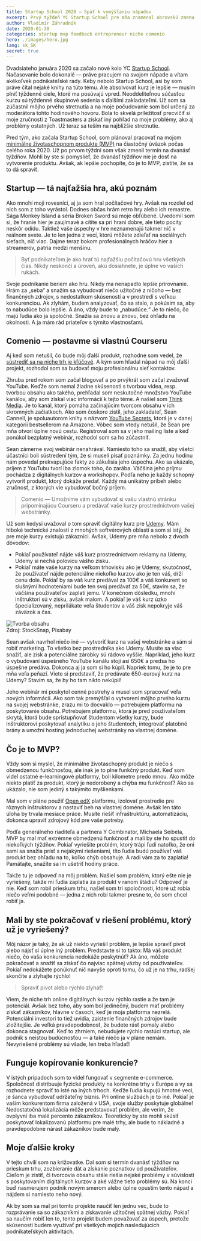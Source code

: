 ```yaml
---
title: Startup School 2020 — Späť k vymýšľaniu nápadov
excerpt: Prvý týždeň YC Startup School pre mňa znamenal obrovskú zmenu. Môj pôvodný nápad musím úplne premyslieť alebo rýchlo zlyhať!
author: Vladimír Záhradník
date: 2020-01-30
categories: startup mvp feedback entrepreneur niche comenio
hero: ./images/hero.jpg
lang: sk_SK
secret: true
---
```


Dvadsiateho januára 2020 sa začalo nové kolo YC [Startup School][startup-school]. Načasovanie bolo dokonalé — práve pracujem na svojom nápade a vítam akékoľvek podnikateľské rady. Keby nebolo Startup School, asi by som práve čítal nejaké knihy na túto tému. Ale absolvovať kurz je lepšie — musím plniť týždenné ciele, ktoré ma posúvajú vpred. Neoddeliteľnou súčasťou kurzu sú týždenné skupinové sedenia s ďalšími zakladateľmi. Už som sa zúčastnil môjho prvého stretnutia a na moje počudovanie som bol určený za moderátora tohto hodinového hovoru. Bola to skvelá príležitosť precvičiť si moje zručnosti z Toastmasters a získať iný pohľad na moje problémy, ako aj problémy ostatných. Už teraz sa teším na najbližšie stretnutie.

Pred tým, ako začala Startup School, som plánoval pracovať na mojom [minimálne životaschopnom produkte (MVP)][mvp] na čiastočný úväzok počas celého roka 2020. Už po prvom týždni som však zmenil termín na dvanásť týždňov. Mohli by ste si pomyslieť, že dvanásť týždňov nie je dosť na vytvorenie produktu. Avšak, ak lepšie pochopíte, čo je to MVP, zistíte, že sa to dá spraviť.

## Startup — tá najťažšia hra, akú poznám
Ako mnohí moji rovesníci, aj ja som hral počítačové hry. Avšak na rozdiel od nich som z toho vyrástol. Dodnes občas hrám retro hry alebo ich remastre. Sága Monkey Island a séria Broken Sword sú moje obľúbené. Uvedomil som si, že hranie hier je zaujímavé a cítite sa pri hraní dobre, ale tieto pocity neskôr odídu. Taktiež vaše úspechy v hre neznamenajú takmer nič v reálnom svete. Je to len jedna z vecí, ktorú môžete zdieľať na sociálnych sieťach, nič viac. Dajme teraz bokom profesionálnych hráčov hier a streamerov, patria medzi menšinu.

> Byť podnikateľom je ako hrať tú najťažšiu počítačovú hru všetkých čias. Nikdy neskončí a úroveň, akú dosiahnete, je úplne vo vašich rukách.

Svoje podnikanie beriem ako hru. Nikdy ma nenapadlo lepšie prirovnanie. Hrám za „seba“ a snažím sa vybudovať niečo užitočné z ničoho — bez finančných zdrojov, s nedostatkom skúseností a v prostredí s veľkou konkurenciou. Ak zlyhám, budem analyzovať, čo sa stalo, a pokúsim sa, aby to nabudúce bolo lepšie. A áno, vždy bude to „nabudúce.“ Je to niečo, čo majú ľudia ako ja spoločné. Snažia sa znovu a znovu, bez ohľadu na okolnosti. A ja mám rád priateľov s týmito vlastnosťami.

## Comenio — postavme si vlastnú Courseru
Aj keď som netušil, čo bude môj ďalší produkt, rozhodne som vedel, že [sústrediť sa na niche trh je kľúčové][focus-on-niche]. A kým som hľadal nápad na môj ďalší projekt, rozhodol som sa budovať moju profesionálnu sieť kontaktov.

Zhruba pred rokom som začal blogovať a po prvýkrát som začal zvažovať YouTube. Keďže som nemal žiadne skúsenosti s tvorbou videa, resp. tvorbou obsahu ako takého, prehľadal som neskutočné množstvo YouTube kanálov, aby som získal viac informácií k tejto téme. A našiel som [Think Media][think-media]. Je to kanál, ktorý pomáha začínajúcim tvorcom obsahu v ich skromných začiatkoch. Ako som čoskoro zistil, jeho zakladateľ, Sean Cannell, je spoluautorom knihy s názvom [YouTube Secrets][yt-secrets], ktorá je v danej kategórii bestsellerom na Amazone. Vôbec som vtedy netušil, že Sean pre mňa otvorí úplne novú cestu. Registroval som sa v jeho mailing liste a keď ponúkol bezplatný webinár, rozhodol som sa ho zúčastniť.

Sean zámerne svoj webinár nenahrával. Namiesto toho sa snažil, aby všetci účastníci boli sústredení tým, že si museli písať poznámky. Za jednu hodinu nám povedal prekvapujúce fakty zo zákulisia jeho úspechu. Ako sa ukázalo, príjem z YouTubu tvorí iba zlomok toho, čo zarába. Väčšina jeho príjmu pochádza z digitálnych kurzov a workshopov. Podľa neho je každý schopný vytvoriť produkt, ktorý dokáže predať. Každý má unikátny príbeh alebo zručnosť, z ktorých vie vybudovať bočný príjem.

> Comenio — Umožníme vám vybudovať si vašu vlastnú stránku pripomínajúcu Courseru a predávať vaše kurzy prostredníctvom vašej webstránky.

Už som kedysi uvažoval o tom spraviť digitálny kurz pre [Udemy][udemy]. Mám hlboké technické znalosti z mnohých softvérových oblastí a som si istý, že pre moje kurzy existujú zákazníci. Avšak, Udemy pre mňa nebolo z dvoch dôvodov:
- Pokiaľ používateľ nájde váš kurz prostredníctvom reklamy na Udemy, Udemy si nechá polovicu vášho zisku.
- Pokiaľ máte vaše kurzy na veľkom trhovisku ako je Udemy, skutočnosť, že používateľ nájde potenciálne niekoľko kurzov ako je ten váš, drží cenu dole. Pokiaľ by sa váš kurz predával za 100€ a váš konkurent so slušnými hodnoteniami bude ten svoj predávať za 50€, stavím sa, že väčšina používateľov zaplatí jemu. V konečnom dôsledku, mnohí inštruktori sú v zisku, avšak malom. A pokiaľ je váš kurz úzko špecializovaný, neprilákate veľa študentov a váš zisk nepokryje váš záväzok a čas.

<div className="Image__Large">
  <img src="./images/video.jpg" alt="Tvorba obsahu" />
  <figcaption>Zdroj: StockSnap, Pixabay</figcaption>
</div>

Sean avšak navrhol niečo iné — vytvoriť kurz na vašej webstránke a sám si robiť marketing. To všetko bez prostredníka ako Udemy. Musíte sa viac snažiť, ale zisk a potenciálne zárobky sú rádovo vyššie. Napríklad, jeho kurz o vybudovaní úspešného YouTube kanálu stojí asi 650€ a predsa ho úspešne predáva. Dokonca aj ja som si ho kúpil. Napriek tomu, že je to pre mňa veľa peňazí. Viete si predstaviť, že predávate 650-eurový kurz na Udemy? Stavím sa, že by ho tam nikto nekúpil!

Jeho webinár mi poskytol cenné postrehy a musel som spracovať veľa nových informácií. Ako som tak premýšľal o vytvorení môjho prvého kurzu na svojej webstránke, zrazu mi to docvaklo — potrebujem platformu na poskytovanie obsahu. Potrebujem platformu, ktorá je pred používateľom skrytá, ktorá bude sprístupňovať študentom všetky kurzy, bude inštruktorovi poskytovať analytiku o jeho študentoch, integrovať platobné brány a umožní hosting jednoduchej webstránky na vlastnej doméne.

## Čo je to MVP?
Vždy som si myslel, že minimálne životaschopný produkt je niečo s obmedzenou funkčnosťou, ale inak je to plne funkčný produkt. Keď som videl ostatné e-learningové platformy, boli kilometre predo mnou. Ako môže niekto platiť za produkt, ktorý je nedorobený a chýba mu funkčnosť? Ako sa ukázalo, nie som jediný s takýmito myšlienkami.

Mal som v pláne použiť [Open edX][open-edx] platformu, izolovať prostredie pre rôznych inštruktorov a nastaviť beh na vlastnej doméne. Avšak len táto úloha by trvala mesiace práce. Musíte riešiť infraštruktúru, automatizáciu, dokonca upraviť zdrojový kód pre vaše potreby.

<div class="Image__Medium">
  <YouTube videoId="1hHMwLxN6EM" />
</div>

Podľa generálneho riaditeľa a partnera Y Combinator, Michaela Seibela, MVP by mal mať extrémne obmedzenú funkčnosť a mali by ste ho spustiť do niekoľkých týždňov. Pokiaľ vyriešite problém, ktorý trápi ľudí natoľko, že oni sami sa snažia prísť s nejakými riešeniami, títo ľudia budú používať váš produkt bez ohľadu na to, koľko chýb obsahuje. A radi vám za to zaplatia! Pamätajte, snažíte sa im ušetriť hodiny práce.

Takže tu je odpoveď na môj problém. Našiel som problém, ktorý ešte nie je vyriešený, takže mi ľudia zaplatia za produkt v ranom štádiu? Odpoveď je nie. Keď som robil prieskum trhu, našiel som tri spoločnosti, ktoré už robia niečo veľmi podobné — jedna z nich robí takmer presne to, čo som chcel robiť ja.

## Mali by ste pokračovať v riešení problému, ktorý už je vyriešený?
Môj názor je taký, že ak už niekto vyriešil problém, je lepšie spraviť pivot alebo nájsť si úplne iný problém. Predstavte si to takto: Má váš produkt niečo, čo vaša konkurencia nedokáže poskytnúť? Ak áno, môžete pokračovať a snažiť sa získať čo najviac spätnej väzby od používateľov. Pokiaľ nedokážete ponúknuť nič navyše oproti tomu, čo už je na trhu, radšej skončite a zlyhajte rýchlo!

> Spraviť pivot alebo rýchlo zlyhať!

Viem, že niche trh online digitálnych kurzov rýchlo rastie a že tam je potenciál. Avšak bez toho, aby som bol jedinečný, budem mať problémy získať zákazníkov, hlavne v časoch, keď je moja platforma nezrelá. Potenciálni investori to tiež uvidia, zaistenie finančných zdrojov bude zložitejšie. Je veľká pravdepodobnosť, že budete rásť pomaly alebo dokonca stagnovať. Keď to zhrniem, nebudujete rýchlo rastúci startup, ale podnik s neistou budúcnosťou — a také niečo ja v pláne nemám. Nevyriešené problémy sú všade, len treba hľadať!

## Funguje kopírovanie konkurencie?
V istých prípadoch som to videl fungovať v segmente e-commerce. Spoločnosť distribuuje fyzické produkty na konkrétne trhy v Európe a vy sa rozhodnete spraviť to isté na iných trhoch. Keďže ľudia kupujú hmotné veci, je šanca vybudovať udržateľný biznis. Pri online službách je to iné. Pokiaľ je vašim konkurentom firma založená v USA, svoje služby poskytuje globálne! Nedostatočná lokalizácia môže predstavovať problém, ale verím, že ovplyvní iba malé percento zákazníkov. Teoreticky by ste mohli skúsiť poskytovať lokalizovanú platformu pre malé trhy, ale bude to nákladné a pravdepodobne nárast zákazníkov bude malý.

## Moje ďalšie kroky
V tejto chvíli som na križovatke. Dal som si termín dvanásť týždňov na prieskum trhu, zozbieranie dát a získanie poznatkov od používateľov. Cieľom je zistiť, či tvorcovia obsahu stále riešia nejaké problémy v súvislosti s poskytovaním digitálnych kurzov a aké vážne tieto problémy sú. Na konci buď nasmerujem podnik novým smerom alebo úplne opustím tento nápad a nájdem si namiesto neho nový.

Ak by som sa mal pri tomto projekte naučiť len jednu vec, bude to rozprávanie sa so zákazníkmi a získavanie užitočnej spätnej väzby. Pokiaľ sa naučím robiť len to, tento projekt budem považovať za úspech, pretože skúsenosti budem využívať pri všetkých mojich nasledujúcich podnikateľských aktivitách.

[//]: # (Used references)
[startup-school]: https://www.startupschool.org
[mvp]: https://en.wikipedia.org/wiki/Minimum_viable_product
[focus-on-niche]: https://www.zahradnik.io/uspesny-startup-zamerajte-sa-na-niche-trh!
[think-media]: https://www.youtube.com/user/THiNKmediaTV
[yt-secrets]: https://www.amazon.com/YouTube-Secrets-Ultimate-Following-Influencer-ebook/dp/B07GL48G7L
[udemy]: https://www.udemy.com
[open-edx]: https://open.edx.org